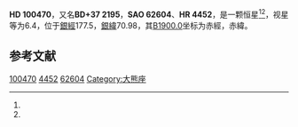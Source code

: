 {{Starbox begin
| name = HD 100470
}}
{{Starbox observe
| epoch = [[J2000.0|J2000.0]]
| constell = {{星座名待查}}<ref name=SIMBAD>{{cite web
 | url=http://simbad.u-strasbg.fr/simbad/sim-id?Ident=HR+4452
 | title =Pulsating variable Star
 | publisher=Centre de Données astronomiques de Strasbourg
 | work=SIMBAD
 | accessdate=2012-07-13}}</ref><ref name=DATA>{{cite web
 | url=http://vizier.u-strasbg.fr/viz-bin/VizieR-5?-out.add=.&-source=5050&-corr=PK=HR&-out.max=9999&HR=4452
 | title=VizieR Detailed Page
 | accessdate=2012-07-13
 | archive-date=2019-02-16
 | archive-url=https://web.archive.org/web/20190216075302/http://vizier.u-strasbg.fr/viz-bin/VizieR-5?-out.add=.&-source=5050&-corr=PK=HR&-out.max=9999&HR=4452
 | dead-url=no
 }}</ref>
| 星官 = 
| ra = {{RA|11|33|56.3}}<ref name=SIMBAD /><ref name=DATA />
| dec = {{DEC|+36|48|56}}<ref name=SIMBAD /><ref name=DATA />
| appmag_v = 6.4<ref name=SIMBAD /><ref name=DATA />
}}
{{Starbox character
| class = K0III<ref name=SIMBAD /><ref name=DATA />
| b-v = 1.05<ref name=SIMBAD /><ref name=DATA />
| u-b = 0.93<ref name=SIMBAD /><ref name=DATA />
| r-i = 0.53<ref name=SIMBAD /><ref name=DATA />
| variable = 
}}
{{Starbox astrometry
| radial_v = 0.93
| prop_mo_ra = 18
| parallax = -0.014
| p_error = 
}}
{{Starbox catalog
| names =BD+37 2195，[[SAO星表|SAO]] 62604，[[HD星表|HD]] 100470，[[HR星表|HR]] 4452}}
{{Starbox reference |Simbad=HR+4452}}
{{Starbox end}}

'''HD 100470'''，又名'''BD+37 2195'''，'''SAO 62604'''、'''HR 4452'''，是一颗恒星<ref name=SIMBAD /><ref name=DATA />，视星等为6.4，位于[[銀道座標系|銀經]]177.5，[[銀道座標系|銀緯]]70.98，其[[B1900.0|B1900.0]]坐标为赤經{{RA|11|28|37.3}}，赤緯{{DEC|+37|70.98|10}}。

== 参考文献 ==
{{reflist}}

{{star-stub}}

[[Category:HD和HDE天體|100470]]
[[Category:HR天體|4452]]
[[Category:SAO天體|62604]]
[[Category:大熊座|Category:大熊座]]